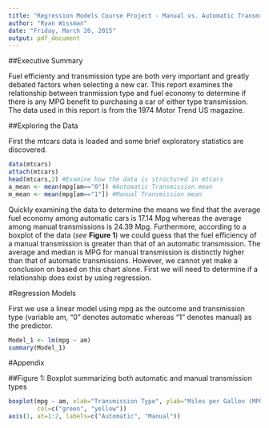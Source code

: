 ```yaml
---
title: "Regression Models Course Project - Manual vs. Automatic Transmission and MPG"
author: "Ryan Wissman"
date: "Friday, March 20, 2015"
output: pdf_document
---
```


##Executive Summary

Fuel efficienty and transmission type are both very important and greatly debated factors when selecting a new car. This report examines the relationship between tranmission type and fuel economy to determine if there is any MPG benefit to purchasing a car of either type transmission. The data used in this report is from the 1974 Motor Trend US magazine.

<results summary>

##Exploring the Data

First the mtcars data is loaded and some brief exploratory statistics are discovered.

```r
data(mtcars)
attach(mtcars)
head(mtcars,2) #Examine how the data is structured in mtcars
a_mean <- mean(mpg[am=="0"]) #Automatic Transmission mean
m_mean <- mean(mpg[am=="1"]) #Manual Transmission mean
```

Quickly examining the data to determine the means we find that the average fuel economy among automatic cars is 17.14 Mpg whereas the average among manual transmissions is 24.39 Mpg. Furthermore, according to a boxplot of the data (*see* **Figure 1**) we could guess that the fuel efficiency of a manual transmission is greater than that of an automatic transmission. The average and median is MPG for manual transmission is distinctly higher than that of automatic transmissions. However, we cannot yet make a conclusion on based on this chart alone. First we will need to determine if a relationship does exist by using regression. 

#Regression Models

First we use a linear model using mpg as the outcome and transmission type (variable am, "0" denotes automatic whereas "1" denotes manual) as the predictor.

```r
Model_1 <- lm(mpg ~ am)
summary(Model_1)
```


#Appendix

##Figure 1: Boxplot summarizing both automatic and manual transmission types

```r
boxplot(mpg ~ am, xlab="Transmission Type", ylab="Miles per Gallon (MPG)", xaxt="n", main="Transmission and MPG",
        col=c("green", "yellow"))
axis(1, at=1:2, labels=c("Automatic", "Manual"))
```